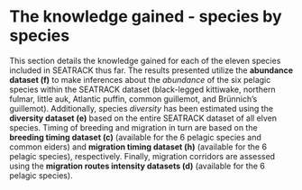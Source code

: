 # The knowledge gained - species by species {.unnumbered}

This section details the knowledge gained for each of the eleven species included in SEATRACK thus far. The results presented utilize the **abundance dataset (f)** to make inferences about the *abundance* of the six pelagic species within the SEATRACK dataset (black-legged kittiwake, northern fulmar, little auk, Atlantic puffin, common guillemot, and Brünnich's guillemot). Additionally, species *diversity* has been estimated using the **diversity dataset (e)** based on the entire SEATRACK dataset of all elven species. Timing of breeding and migration in turn are based on the **breeding timing dataset (c)** (available for the 6 pelagic species and common eiders) and **migration timing dataset (h)** (available for the 6 pelagic species), respectively. Finally, migration corridors are assessed using the **migration routes intensity datasets (d)** (available for the 6 pelagic species).